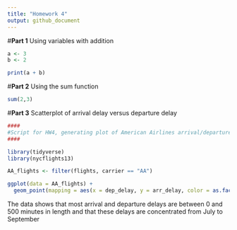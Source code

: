```yaml
---
title: "Homework 4"
output: github_document
---
```

#**Part 1**
Using variables with addition
```r
a <- 3
b <- 2

print(a + b)
```
#**Part 2**
Using the sum function
```r
sum(2,3)
```
#**Part 3**
Scatterplot of arrival delay versus departure delay
```r
####
#Script for HW4, generating plot of American Airlines arrival/departure delays
####

library(tidyverse)
library(nycflights13)

AA_flights <- filter(flights, carrier == "AA")

ggplot(data = AA_flights) +
  geom_point(mapping = aes(x = dep_delay, y = arr_delay, color = as.factor(month)))


```

The data shows that most arrival and departure delays are between 0 and 500 minutes in length and that these delays are concentrated from July to September